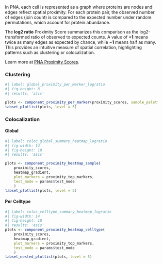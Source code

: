 
In PNA, each cell is represented as a graph where proteins are nodes and edges reflect spatial proximity. 
For each protein pair, the observed number of edges (join count) is compared to the expected number under random 
permutations, which account for protein abundance.  

The **log2 ratio** Proximity Score summarizes this comparison as the log2-transformed ratio of observed to expected 
counts. A value of **+1** means twice as many edges as expected by chance, while **−1** means half as many. 
This provides an intuitive measure of spatial correlation, highlighting patterns such as clustering or colocalization.

Learn more at [PNA Proximity Scores](https://software.pixelgen.com/pixelator/algorithms/#pna-proximity-scores).

::: {.panel-tabset .nav-pills}

### Clustering 

```r
#| label: global_proximity_per_marker_logratio
#| fig-height: 8
#| results: 'asis'

plots <- component_proximity_per_marker(proximity_scores, sample_palette = sample_palette, test_mode = params$test_mode)
tabset_plotlist(plots, level = 5)
```


### Colocalization 
::: {.panel-tabset .nav-pills}

#### Global 

```r
#| label: coloc_global_summary_heatmap_logratio
#| fig-width: 14
#| fig-height: 10
#| results: 'asis'

plots <- component_proximity_heatmap_sample(
    proximity_scores, 
    heatmap_gradient, 
    plot_markers = proximity_top_markers, 
    test_mode = params$test_mode
    )
tabset_plotlist(plots, level = 5)
```

#### Per Celltype 

```r
#| label: coloc_celltype_summary_heatmap_logratio
#| fig-width: 14
#| fig-height: 10
#| results: 'asis'
plots <- component_proximity_heatmap_celltype(
    proximity_scores, 
    heatmap_gradient, 
    plot_markers = proximity_top_markers, 
    test_mode = params$test_mode
    )
tabset_nested_plotlist(plots, level = 5)
```

:::

:::
